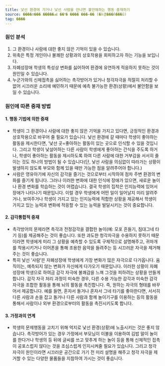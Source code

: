 ```yaml
---
title: 낯선 환경에 가거나 낯선 사람을 만나면 불안해하는 행동 중재하기
source: ����л��� �����ൿ ��ʺ� ���� ���̵�� (�λ걤���ñ���û)
tag: ����
---
```


### 원인 분석

1. 그 환경이나 사람에 대한 좋지 않은 기억이 있을 수 있습니다.
2. 위축은 특정 개인이나 불쾌한 상황과의 상호작용을 회피하고자 하는 기능을 보입니다.
3. 자폐성장애 학생의 특성상 변화를 싫어하여 환경에 유연하게 적응하지 못하는 것이 원인일 수 있습니다.
4. 누군가와의 신체접촉을 싫어하는 촉각방어가 있거나 청각자극을 적절히 처리할 수 없어 시끄러운 소리에 예민하기 때문에 예측 불가능한 환경(상황)에서 불안함을 보일 수 있습니다.

### 원인에 따른 중재 방법

#### 1. 행동 기법에 의한 중재

- 학생이 그 환경이나 사람에 대한 좋지 않은 기억을 가지고 있다면, 긍정적인 환경과 상호작용으로 바꾸어 줄 필요가 있습니다. 낯선 환경에 갈 때마다 학생이 좋아하는 활동을 제시한다면, ‘낯선 곳=좋아하는 활동이 있는 곳으로 인식할 수 있을 것입니다. 그리고 학생이 낯설어하는 다른 사람이 학생에게 좋아하는 간식을 주도록 하거나, 학생이 좋아하는 활동을 제시하도록 하여 다른 사람에 대한 거부감을 서서히 줄이는 것도 하나의 방법이 될 수 있습니다(단, 낯선 사람을 의심없이 따라가는 상황이 발생하지 않도록 부모와 함께 있을 때만 가능한 점을 알려주어야 합니다.)
- 사람은 영유아기에 자신의 감각을 즐기는 것으로부터 시작하여 점차 주변 환경의 변화를 즐기게 됩니다. 그러나 이러한 변화에 대한 인식에 장애가 있으면, 새로운 놀이나 환경 변화를 학습하는 것이 어렵습니다. 결국 학생의 집착은 인지능력에 있어서 장애가 나타나기 때문입니다. 이럴 경우 학생에게 어떤 일이 일어날지 미리 알려주거나, 보여주거나 학생이 가지고 있는 인지능력에 적합한 상황을 제공해서 학생이 가지고 있는 능력과 변화에 적응할 수 있는 능력을 발달시키는 것이 중요합니다.

#### 2. 감각통합적 중재

- 촉각방어의 문제라면 촉각과 전정감각을 결합한 놀이(예: 모포 흔들기, 침대그네 타기 등)를 제공해주는 것이 좋습니다. 또한 과도한 청각자극을 수용하지 못하기 때문이라면 학생에게 미리 그 상황을 예측할 수 있도록 구체적으로 설명해주고, 귀마개를 착용시키거나 이어폰을 통해 조용한 음악을 들려주는 등 시끄러운 자극을 제거해주는 것이 좋습니다.
- 특히 낯선 ‘사람’은 자폐성장애 학생에게 가장 변화가 많은 자극으로 다가옵니다. 움직이는, 예측되지 않는 변화가 자신에게 다가오기 때문입니다. 이러한 상황이 자폐성장애 학생으로 하여금 감각 자극에 불쾌감을 느껴 그것을 피하려는 상황을 만들게 합니다. 감각 자극 처리 과정이 미숙한 경우, 다른 수용 가능한 감각과 미숙한 감각 자극을 조합한 활동을 통해 뇌의 활동을 촉진합니다. 즉, 원하는 자극의 형태를 바꾸어서 제공합니다. 예를 들면, 혼자서 돌거나 혼자서 그네 타기를 좋아한다면, 서서히 다른 사람과 손을 잡고 돌거나 다른 사람과 함께 놀이기구를 이용하는 등의 활동을 통해서 사람이나 외부 환경으로부터의 활동을 촉진시키도록 합니다.

#### 3. 가정과의 연계

- 학생의 문제행동을 고치기 위해 억지로 낯선 환경(상황)에 노출시키는 것은 좋지 않습니다. 촉각방어가 있는 경우 가정에서 부모님이 이불을 이용하여 김밥 말이 놀이를 한다거나 학생의 등 뒤에 글씨를 쓰고 맞추게 하는 놀이 등을 통해 신체적인 접촉이 공포스럽지 않다는 것을 조심스럽게 인지시켜줄 필요가 있습니다. 그리고 청각 자극이 원인이라면 시끄러운 공간으로 가기 전 미리 설명을 해주고 청각 자극을 제거할 수 있는 다양한 물품들을 지참하여 가시는 것이 좋습니다.
